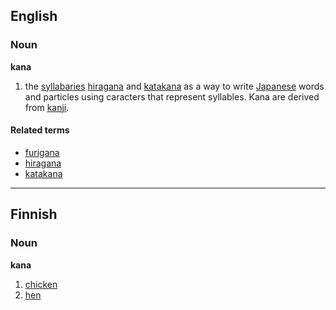 ==English==
===Noun===
'''kana'''

#the [[syllabary|syllabaries]] [[hiragana]] and [[katakana]] as a way to write [[Japanese]] words and particles using caracters that represent syllables. Kana are derived from [[kanji]].

====Related terms====
*[[furigana]]
*[[hiragana]]
*[[katakana]]

------

==Finnish==

===Noun===
'''kana'''

# [[chicken]] 
# [[hen]]